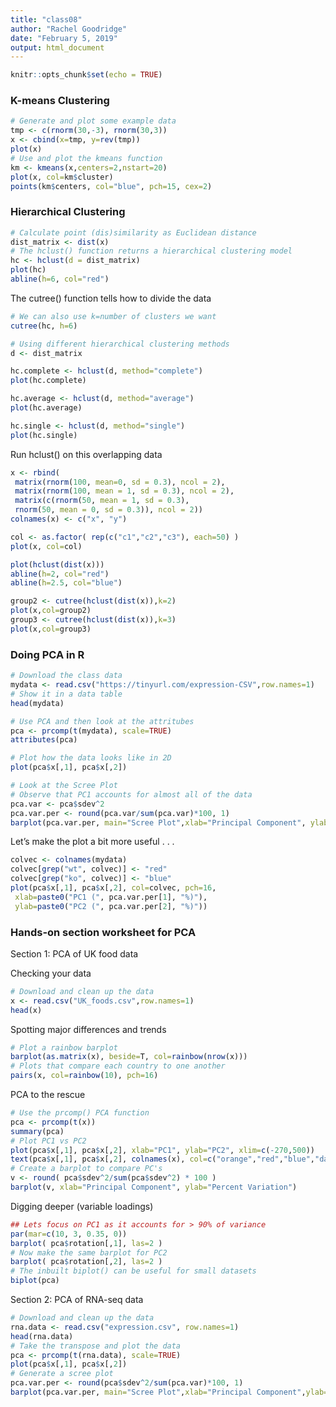 ```yaml
---
title: "class08"
author: "Rachel Goodridge"
date: "February 5, 2019"
output: html_document
---
```


```r
knitr::opts_chunk$set(echo = TRUE)
```

### K-means Clustering

```r
# Generate and plot some example data
tmp <- c(rnorm(30,-3), rnorm(30,3))
x <- cbind(x=tmp, y=rev(tmp))
plot(x)
# Use and plot the kmeans function
km <- kmeans(x,centers=2,nstart=20)
plot(x, col=km$cluster)
points(km$centers, col="blue", pch=15, cex=2)
```

### Hierarchical Clustering

```r
# Calculate point (dis)similarity as Euclidean distance
dist_matrix <- dist(x)
# The hclust() function returns a hierarchical clustering model
hc <- hclust(d = dist_matrix)
plot(hc)
abline(h=6, col="red")
```

The cutree() function tells how to divide the data

```r
# We can also use k=number of clusters we want
cutree(hc, h=6)

# Using different hierarchical clustering methods
d <- dist_matrix

hc.complete <- hclust(d, method="complete")
plot(hc.complete)

hc.average <- hclust(d, method="average")
plot(hc.average)

hc.single <- hclust(d, method="single")
plot(hc.single)
```

Run hclust() on this overlapping data

```r
x <- rbind(
 matrix(rnorm(100, mean=0, sd = 0.3), ncol = 2),
 matrix(rnorm(100, mean = 1, sd = 0.3), ncol = 2),
 matrix(c(rnorm(50, mean = 1, sd = 0.3),
 rnorm(50, mean = 0, sd = 0.3)), ncol = 2))
colnames(x) <- c("x", "y")

col <- as.factor( rep(c("c1","c2","c3"), each=50) )
plot(x, col=col)

plot(hclust(dist(x)))
abline(h=2, col="red")
abline(h=2.5, col="blue")

group2 <- cutree(hclust(dist(x)),k=2)
plot(x,col=group2)
group3 <- cutree(hclust(dist(x)),k=3)
plot(x,col=group3)
```

### Doing PCA in R

```r
# Download the class data
mydata <- read.csv("https://tinyurl.com/expression-CSV",row.names=1)
# Show it in a data table
head(mydata)

# Use PCA and then look at the attritubes
pca <- prcomp(t(mydata), scale=TRUE)
attributes(pca)

# Plot how the data looks like in 2D
plot(pca$x[,1], pca$x[,2])
```

```r
# Look at the Scree Plot
# Observe that PC1 accounts for almost all of the data
pca.var <- pca$sdev^2
pca.var.per <- round(pca.var/sum(pca.var)*100, 1)
barplot(pca.var.per, main="Scree Plot",xlab="Principal Component", ylab="Percent Variation")
```

Let's make the plot a bit more useful . . .

```r
colvec <- colnames(mydata)
colvec[grep("wt", colvec)] <- "red"
colvec[grep("ko", colvec)] <- "blue"
plot(pca$x[,1], pca$x[,2], col=colvec, pch=16,
 xlab=paste0("PC1 (", pca.var.per[1], "%)"),
 ylab=paste0("PC2 (", pca.var.per[2], "%)"))
```

### Hands-on section worksheet for PCA

Section 1: PCA of UK food data

Checking your data

```r
# Download and clean up the data
x <- read.csv("UK_foods.csv",row.names=1)
head(x)
```

Spotting major differences and trends

```r
# Plot a rainbow barplot
barplot(as.matrix(x), beside=T, col=rainbow(nrow(x)))
# Plots that compare each country to one another
pairs(x, col=rainbow(10), pch=16)
```

PCA to the rescue

```r
# Use the prcomp() PCA function
pca <- prcomp(t(x))
summary(pca)
# Plot PC1 vs PC2
plot(pca$x[,1], pca$x[,2], xlab="PC1", ylab="PC2", xlim=c(-270,500))
text(pca$x[,1], pca$x[,2], colnames(x), col=c("orange","red","blue","darkgreen"))
# Create a barplot to compare PC's
v <- round( pca$sdev^2/sum(pca$sdev^2) * 100 )
barplot(v, xlab="Principal Component", ylab="Percent Variation")
```

Digging deeper (variable loadings)

```r
## Lets focus on PC1 as it accounts for > 90% of variance 
par(mar=c(10, 3, 0.35, 0))
barplot( pca$rotation[,1], las=2 )
# Now make the same barplot for PC2
barplot( pca$rotation[,2], las=2 )
# The inbuilt biplot() can be useful for small datasets 
biplot(pca)
```

Section 2: PCA of RNA-seq data

```r
# Download and clean up the data
rna.data <- read.csv("expression.csv", row.names=1)
head(rna.data)
# Take the transpose and plot the data 
pca <- prcomp(t(rna.data), scale=TRUE)
plot(pca$x[,1], pca$x[,2])
# Generate a scree plot 
pca.var.per <- round(pca$sdev^2/sum(pca.var)*100, 1)
barplot(pca.var.per, main="Scree Plot",xlab="Principal Component",ylab="Percent Variation")
```